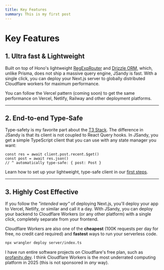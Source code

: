 ```yaml
---
title: Key Features
summary: This is my first post
---
```


# Key Features

## 1. Ultra fast & Lightweight

Built on top of Hono's lightweight [RegExpRouter](https://hono.dev/docs/concepts/routers#regexprouter) and [Drizzle ORM](https://orm.drizzle.team/), which, unlike Prisma, does not ship a massive query engine, JSandy is fast. With a single click, you can deploy your Next.js server to globally distributed Cloudflare workers for maximum performance.

You can follow the Vercel pattern (coming soon) to get the same performance on Vercel, Netlify, Railway and other deployment platforms.

---

## 2. End-to-end Type-Safe

Type-safety is my favorite part about the [T3 Stack](https://create.t3.gg/). The difference in JSandy is that its client is not coupled to React Query hooks. In JSandy, you get a simple TypeScript client that you can use with any state manager you want:

```tsx app/page.tsx
const res = await client.post.recent.$get()
const post = await res.json()
// ^ automatically type-safe: { post: Post }
```

Learn how to set up your lightweight, type-safe client in our [first steps](/docs/getting-started/first-steps).

---

## 3. Highly Cost Effective

If you follow the _"intended way"_ of deploying Next.js, you'll deploy your app to Vercel, Netlify, or similar and call it a day. With JSandy, you can deploy your backend to Cloudflare Workers (or any other platform) with a single click, completely separate from your frontend.

Cloudflare Workers are also one of the **cheapest** (100K requests per day for free, no credit card required) and **fastest** ways to run your serverless code.

```bash Terminal
npx wrangler deploy server/index.ts
```

I have run entire software projects on Cloudflare's free plan, such as [profanity.dev](https://profanity.dev). I think Cloudflare Workers is the most underrated computing platform in 2025 (this is not sponsored in _any_ way).

